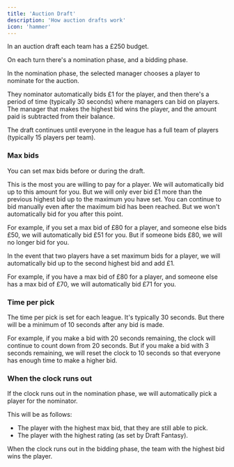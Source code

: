 ```yaml
---
title: 'Auction Draft'
description: 'How auction drafts work'
icon: 'hammer'
---
```


In an auction draft each team has a £250 budget.

On each turn there's a nomination phase, and a bidding phase.

In the nomination phase, the selected manager chooses a player to nominate for the auction.

They nominator automatically bids £1 for the player, and then there's a period of time (typically 30 seconds) where managers can bid on players. The manager that makes the highest bid wins the player, and the amount paid is subtracted from their balance.

The draft continues until everyone in the league has a full team of players (typically 15 players per team).

### Max bids

You can set max bids before or during the draft.

This is the most you are willing to pay for a player. We will automatically bid up to this amount for you. But we will only ever bid £1 more than the previous highest bid up to the maximum you have set.
You can continue to bid manually even after the maximum bid has been reached. But we won't automatically bid for you after this point.

For example, if you set a max bid of £80 for a player, and someone else bids £50, we will automatically bid £51 for you.
But if someone bids £80, we will no longer bid for you.

In the event that two players have a set maximum bids for a player, we will automatically bid up to the second highest bid and add £1.

For example, if you have a max bid of £80 for a player, and someone else has a max bid of £70, we will automatically bid £71 for you.

### Time per pick

The time per pick is set for each league. It's typically 30 seconds. But there will be a minimum of 10 seconds after any bid is made.

For example, if you make a bid with 20 seconds remaining, the clock will continue to count down from 20 seconds.
But if you make a bid with 3 seconds remaining, we will reset the clock to 10 seconds so that everyone has enough time to make a higher bid.

### When the clock runs out

If the clock runs out in the nomination phase, we will automatically pick a player for the nominator.

This will be as follows:

* The player with the highest max bid, that they are still able to pick.
* The player with the highest rating (as set by Draft Fantasy).

When the clock runs out in the bidding phase, the team with the highest bid wins the player.

